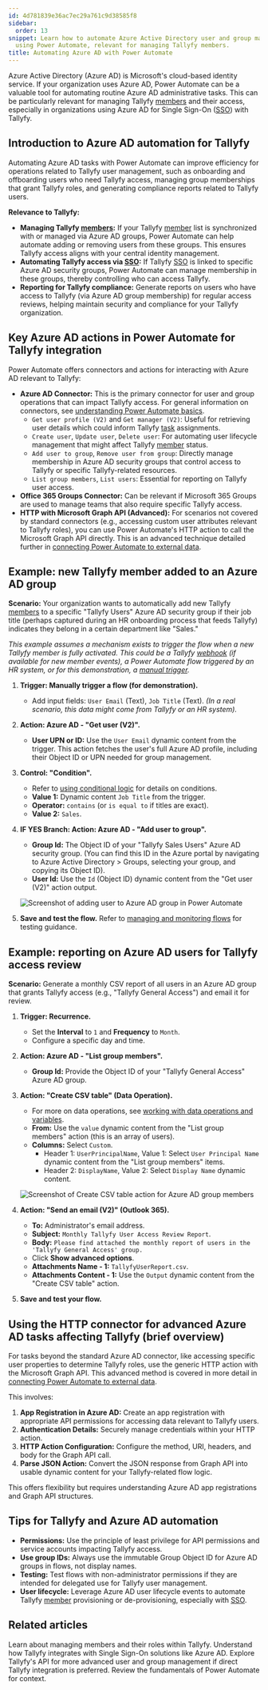 ```yaml
---
id: 4d781839e36ac7ec29a761c9d38585f8
sidebar:
  order: 13
snippet: Learn how to automate Azure Active Directory user and group management tasks
  using Power Automate, relevant for managing Tallyfy members.
title: Automating Azure AD with Power Automate
---
```



Azure Active Directory (Azure AD) is Microsoft's cloud-based identity service. If your organization uses Azure AD, Power Automate can be a valuable tool for automating routine Azure AD administrative tasks. This can be particularly relevant for managing Tallyfy [members](/products/pro/documenting/members/) and their access, especially in organizations using Azure AD for Single Sign-On ([SSO](/products/pro/integrations/authentication/)) with Tallyfy.

## Introduction to Azure AD automation for Tallyfy

Automating Azure AD tasks with Power Automate can improve efficiency for operations related to Tallyfy user management, such as onboarding and offboarding users who need Tallyfy access, managing group memberships that grant Tallyfy roles, and generating compliance reports related to Tallyfy users.

**Relevance to Tallyfy:**

*   **Managing Tallyfy [members](/products/pro/documenting/members/):** If your Tallyfy [member](/products/pro/documenting/members/) list is synchronized with or managed via Azure AD groups, Power Automate can help automate adding or removing users from these groups. This ensures Tallyfy access aligns with your central identity management.
*   **Automating Tallyfy access via [SSO](/products/pro/integrations/authentication/):** If Tallyfy [SSO](/products/pro/integrations/authentication/) is linked to specific Azure AD security groups, Power Automate can manage membership in these groups, thereby controlling who can access Tallyfy.
*   **Reporting for Tallyfy compliance:** Generate reports on users who have access to Tallyfy (via Azure AD group membership) for regular access reviews, helping maintain security and compliance for your Tallyfy organization.

## Key Azure AD actions in Power Automate for Tallyfy integration

Power Automate offers connectors and actions for interacting with Azure AD relevant to Tallyfy:

*   **Azure AD Connector:** This is the primary connector for user and group operations that can impact Tallyfy access. For general information on connectors, see [understanding Power Automate basics](/products/pro/integrations/middleware/power-automate/understanding-power-automate-basics/).
    *   `Get user profile (V2)` and `Get manager (V2)`: Useful for retrieving user details which could inform Tallyfy [task](/products/pro/tracking-and-tasks/tasks/) assignments.
    *   `Create user`, `Update user`, `Delete user`: For automating user lifecycle management that might affect Tallyfy [member](/products/pro/documenting/members/) status.
    *   `Add user to group`, `Remove user from group`: Directly manage membership in Azure AD security groups that control access to Tallyfy or specific Tallyfy-related resources.
    *   `List group members`, `List users`: Essential for reporting on Tallyfy user access.
*   **Office 365 Groups Connector:** Can be relevant if Microsoft 365 Groups are used to manage teams that also require specific Tallyfy access.
*   **HTTP with Microsoft Graph API (Advanced):** For scenarios not covered by standard connectors (e.g., accessing custom user attributes relevant to Tallyfy roles), you can use Power Automate's HTTP action to call the Microsoft Graph API directly. This is an advanced technique detailed further in [connecting Power Automate to external data](/products/pro/integrations/middleware/power-automate/connecting-power-automate-to-external-data/).

## Example: new Tallyfy member added to an Azure AD group

**Scenario:** Your organization wants to automatically add new Tallyfy [members](/products/pro/documenting/members/) to a specific "Tallyfy Users" Azure AD security group if their job title (perhaps captured during an HR onboarding process that feeds Tallyfy) indicates they belong in a certain department like "Sales."

*This example assumes a mechanism exists to trigger the flow when a new Tallyfy member is fully activated. This could be a Tallyfy [webhook](/products/pro/integrations/webhooks/) (if available for new member events), a Power Automate flow triggered by an HR system, or for this demonstration, a [manual trigger](/products/pro/integrations/middleware/power-automate/triggering-flows-manually-button-flows/).*

<Steps>

1.  **Trigger: Manually trigger a flow (for demonstration).**
    *   Add input fields: `User Email` (Text), `Job Title` (Text).
    *(In a real scenario, this data might come from Tallyfy or an HR system).*

2.  **Action: Azure AD - "Get user (V2)".**
    *   **User UPN or ID:** Use the `User Email` dynamic content from the trigger. This action fetches the user's full Azure AD profile, including their Object ID or UPN needed for group management.

3.  **Control: "Condition".**
    *   Refer to [using conditional logic](/products/pro/integrations/middleware/power-automate/using-conditional-logic-in-power-automate/) for details on conditions.
    *   **Value 1:** Dynamic content `Job Title` from the trigger.
    *   **Operator:** `contains` (or `is equal to` if titles are exact).
    *   **Value 2:** `Sales`.

4.  **IF YES Branch: Action: Azure AD - "Add user to group".**
    *   **Group Id:** The Object ID of your "Tallyfy Sales Users" Azure AD security group. (You can find this ID in the Azure portal by navigating to Azure Active Directory > Groups, selecting your group, and copying its Object ID).
    *   **User Id:** Use the `Id` (Object ID) dynamic content from the "Get user (V2)" action output.

    ![Screenshot of adding user to Azure AD group in Power Automate](mdc:/pro/integrations/middleware/power-automate/assets/azure-ad-add-user-to-group.png)

5.  **Save and test the flow.** Refer to [managing and monitoring flows](/products/pro/integrations/middleware/power-automate/managing-and-monitoring-power-automate-flows/) for testing guidance.

</Steps>

## Example: reporting on Azure AD users for Tallyfy access review

**Scenario:** Generate a monthly CSV report of all users in an Azure AD group that grants Tallyfy access (e.g., "Tallyfy General Access") and email it for review.

<Steps>

1.  **Trigger: Recurrence.**
    *   Set the **Interval** to `1` and **Frequency** to `Month`.
    *   Configure a specific day and time.

2.  **Action: Azure AD - "List group members".**
    *   **Group Id:** Provide the Object ID of your "Tallyfy General Access" Azure AD group.

3.  **Action: "Create CSV table" (Data Operation).**
    *   For more on data operations, see [working with data operations and variables](/products/pro/integrations/middleware/power-automate/working-with-data-operations-and-variables/).
    *   **From:** Use the `value` dynamic content from the "List group members" action (this is an array of users).
    *   **Columns:** Select `Custom`.
        *   Header 1: `UserPrincipalName`, Value 1: Select `User Principal Name` dynamic content from the "List group members" items.
        *   Header 2: `DisplayName`, Value 2: Select `Display Name` dynamic content.

    ![Screenshot of Create CSV table action for Azure AD group members](mdc:/pro/integrations/middleware/power-automate/assets/create-csv-azure-ad-users.png)

4.  **Action: "Send an email (V2)" (Outlook 365).**
    *   **To:** Administrator's email address.
    *   **Subject:** `Monthly Tallyfy User Access Review Report`.
    *   **Body:** `Please find attached the monthly report of users in the 'Tallyfy General Access' group.`
    *   Click **Show advanced options**.
    *   **Attachments Name - 1:** `TallyfyUserReport.csv`.
    *   **Attachments Content - 1:** Use the `Output` dynamic content from the "Create CSV table" action.

5.  **Save and test your flow.**

</Steps>

## Using the HTTP connector for advanced Azure AD tasks affecting Tallyfy (brief overview)

For tasks beyond the standard Azure AD connector, like accessing specific user properties to determine Tallyfy roles, use the generic HTTP action with the Microsoft Graph API. This advanced method is covered in more detail in [connecting Power Automate to external data](/products/pro/integrations/middleware/power-automate/connecting-power-automate-to-external-data/).

This involves:
1.  **App Registration in Azure AD:** Create an app registration with appropriate API permissions for accessing data relevant to Tallyfy users.
2.  **Authentication Details:** Securely manage credentials within your HTTP action.
3.  **HTTP Action Configuration:** Configure the method, URI, headers, and body for the Graph API call.
4.  **Parse JSON Action:** Convert the JSON response from Graph API into usable dynamic content for your Tallyfy-related flow logic.

This offers flexibility but requires understanding Azure AD app registrations and Graph API structures.

## Tips for Tallyfy and Azure AD automation

*   **Permissions:** Use the principle of least privilege for API permissions and service accounts impacting Tallyfy access.
*   **Use group IDs:** Always use the immutable Group Object ID for Azure AD groups in flows, not display names.
*   **Testing:** Test flows with non-administrator permissions if they are intended for delegated use for Tallyfy user management.
*   **User lifecycle:** Leverage Azure AD user lifecycle events to automate Tallyfy [member](/products/pro/documenting/members/) provisioning or de-provisioning, especially with [SSO](/products/pro/integrations/authentication/).


## Related articles
<CardGrid>
<LinkTitleCard header="<b>Pro > Documenting > Members</b>" href="/products/pro/documenting/members/" > Learn about managing members and their roles within Tallyfy. </LinkTitleCard>
<LinkTitleCard header="<b>Pro > Integrations > Authentication</b>" href="/products/pro/integrations/authentication/" > Understand how Tallyfy integrates with Single Sign-On solutions like Azure AD. </LinkTitleCard>
<LinkTitleCard header="<b>Pro > Integrations > Open API</b>" href="/products/pro/integrations/open-api/" > Explore Tallyfy's API for more advanced user and group management if direct Tallyfy integration is preferred. </LinkTitleCard>
<LinkTitleCard header="<b>Pro > Integrations > Middleware > Power Automate > Understanding Power Automate basics</b>" href="/products/pro/integrations/middleware/power-automate/understanding-power-automate-basics/" > Review the fundamentals of Power Automate for context. </LinkTitleCard>
</CardGrid>